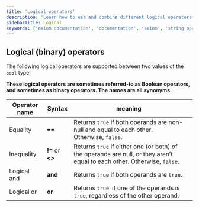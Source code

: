 ```yaml
---
title: 'Logical operators'
description: 'Learn how to use and combine different logical operators in APL.'
sidebarTitle: Logical
keywords: ['axiom documentation', 'documentation', 'axiom', 'string operators', 'equality', 'inequality', 'logical and', 'logical or']
---
```


## Logical (binary) operators

The following logical operators are supported between two values of the `bool` type:

**These logical operators are sometimes referred-to as Boolean operators, and sometimes as binary operators. The names are all synonyms.**

| **Operator name** | **Syntax** | **meaning**                                                                                                             |     |
| ----------------- | ---------- | ----------------------------------------------------------------------------------------------------------------------- | --- |
| Equality          | **==**       | Returns `true` if both operands are non-null and equal to each other. Otherwise, `false`.                                |
| Inequality        | **!=** or **\<\>** | Returns `true` if either one (or both) of the operands are null, or they aren’t equal to each other. Otherwise, `false`. |
| Logical and       | **and**        | Returns `true` if both operands are `true`.                                                                              |
| Logical or        | **or**       | Returns `true `if one of the operands is `true`, regardless of the other operand.                                        |
